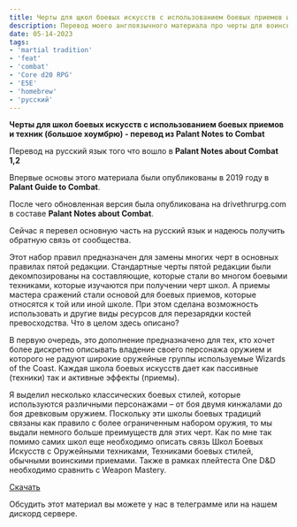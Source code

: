 ```yaml
---
title: Черты для щкол боевых искусств с использованием боевых приемов и техник
description: Перевод моего англоязычного материала про черты для воинских классов, которые эмулируют изучение определенных способов сражаться - с типичным оружием и приемами.
date: 05-14-2023
tags:
- 'martial tradition'
- 'feat'
- 'combat'
- 'Core d20 RPG'
- 'E5E'
- 'homebrew'
- 'русский'
---
```

**Черты для школ боевых искусств с использованием боевых приемов и техник (большое хоумбрю) - перевод из Palant Notes to Combat**

Перевод на русский язык того что вошло в **Palant Notes about Combat 1,2**

Впервые основы этого материала были опубликованы в 2019 году в **Palant Guide to Combat**.

После чего обновленная версия была опубликована на drivethrurpg.com в составе **Palant Notes about Combat**.

Сейчас я перевел основную часть на русский язык и надеюсь получить обратную связь от сообщества.

Этот набор правил предназначен для замены многих черт в основных правилах пятой редакции. Стандартные черты пятой редакции были декомпозированы на составляющие, которые стали во многом боевыми техниками, которые изучаются при получении черт школ. А приемы мастера сражений стали основой для боевых приемов, которые относятся к той или иной школе. При этом сделана возможность использовать и другие виды ресурсов для перезарядки костей превосходства.
Что в целом здесь описано?

В первую очередь, это дополнение предназначено для тех, кто хочет более дискретно описывать владение своего персонажа оружием и которого не радуют широкие оружейные группы используемые Wizards of the Coast.
Каждая школа боевых искусств дает как пассивные (техники) так и активные эффекты (приемы).

Я выделил несколько классических боевых стилей, которые используются различными персонажами – от боя двумя кинжалами до боя древковым оружием. Поскольку эти школы боевых традиций связаны как правило с более ограниченным набором оружия, то мы выдали немного больше преимуществ для этих черт.
Как по мне так помимо самих школ еще необходимо описать связь Школ Боевых Искусств с Оружейными техниками, Техниками боевых стилей, обычными воинскими приемами.
Также в рамках плейтеста One D&D необходимо сравнить с Weapon Mastery. 

[Скачать](/assets/files/E5E_MARTIAL_TRADITIONS_SCHOOLS_TECHNIQUES_MANEUVERS_RUS_REV03_05052023.pdf)

Обсудить этот материал вы можете у нас в телеграмме или на нашем дискорд сервере.
